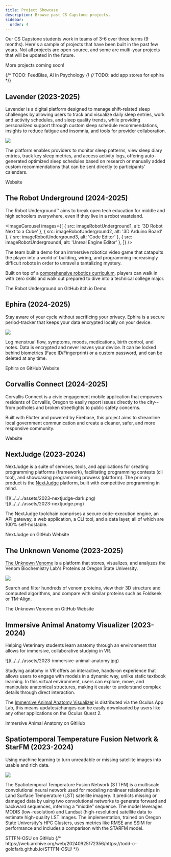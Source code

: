 ```yaml
---
title: Project Showcase
description: Browse past CS Capstone projects.
sidebar:
  order: 4
---
```



Our CS Capstone students work in teams of 3-6 over three terms (9 months). Here's a sample of projects that have been built in the past few years. Not all projects are open-source, and some are multi-year projects that will be updated in the future.

More projects coming soon!

{/* TODO: FeedBias, AI in Psychology */}
{/* TODO: add app stores for ephira */}

## Lavender (2023-2025)

<Badge text="New Product" variant="note" class="my-6" size="small"/>
<Badge text="Web" variant="success" class="my-6" size="small"/>
<Badge text="React" variant="tip" class="my-6" size="small"/>
<Badge text="Vite" variant="tip" class="my-6" size="small"/>
<Badge text="Google Firebase" variant="tip" class="my-6" size="small"/>

Lavender is a digital platform designed to manage shift-related sleep challenges by allowing users to track and visualize daily sleep entries, work and activity schedules, and sleep quality trends, while providing personalized support through custom sleep schedule recommendations, insights to reduce fatigue and insomnia, and tools for provider collaboration. 

![](../../../assets/2024-lavender.png)

The platform enables providers to monitor sleep patterns, view sleep diary entries, track key sleep metrics, and access activity logs, offering auto-generated optimized sleep schedules based on research or manually added custom recommendations that can be sent directly to participants' calendars.

<div class="cta text-center">
  <LinkButton
    href="https://lavender-app.github.io/lavender/"
    variant="secondary"
    icon="external"
    iconPlacement="start"
    target="_blank"
  >
    Website
  </LinkButton>
</div>

## The Robot Underground (2024-2025)

<Badge text="New Game" variant="note" class="my-6" size="small"/>
<Badge text="3D Graphics" variant="success" class="my-6" size="small"/>
<Badge text="Unreal Engine" variant="tip" class="my-6" size="small"/>

The Robot Underground™ aims to break open tech education for middle and high schoolers everywhere, even if they live in a robot wasteland. 


<ImageCarousel images={[
  { src: imageRobotUnderground1, alt: '3D Robot Next to a Cube' },
  { src: imageRobotUnderground2, alt: '3D Arduino Board' },
  { src: imageRobotUnderground3, alt: 'Code Editor' },
  { src: imageRobotUnderground4, alt: 'Unreal Engine Editor' },
]} />

The team built a demo for an immersive robotics video game that catapults the player into a world of building, wiring, and programming increasingly difficult robots in order to unravel a tantalizing mystery.

Built on top of a [comprehensive robotics curriculum](https://robotunderground.party/), players can walk in with zero skills and walk out prepared to dive into a technical college major.

<div class="cta text-center">
  <LinkButton
    href="https://github.com/sicktronics/The-Robot-Underground-Demo"
    variant="secondary"
    icon="github"
    iconPlacement="start"
    target="_blank"
  >
    The Robot Underground on GitHub
  </LinkButton>
  <LinkButton
    href="https://therobotunderground.itch.io/the-robot-underground-demo"
    variant="secondary"
    icon="cloud-download"
    iconPlacement="start"
    target="_blank"
  >
    itch.io Demo
  </LinkButton>
</div>

## Ephira (2024-2025)

<Badge text="New Product" variant="note" class="my-6" size="small"/>
<Badge text="Mobile" variant="success" class="my-6" size="small"/>
<Badge text="React Native" variant="tip" class="my-6" size="small"/>

Stay aware of your cycle without sacrificing your privacy. Ephira is a secure period-tracker that keeps your data encrypted locally on your device. 

![](../../../assets/2024-ephira.png)

Log menstrual flow, symptoms, moods, medications, birth control, and notes. Data is encrypted and never leaves your device. It can be locked behind biometrics (Face ID/Fingerprint) or a custom password, and can be deleted at any time. 

<div class="cta text-center">
  <LinkButton
    href="https://github.com/adulbrich/ephira"
    variant="secondary"
    icon="github"
    iconPlacement="start"
    target="_blank"
  >
    Ephira on GitHub
  </LinkButton>
  <LinkButton
    href="https://ephira.capucity.be/"
    variant="secondary"
    icon="external"
    iconPlacement="start"
    target="_blank"
  >
    Website
  </LinkButton>
</div>

## Corvallis Connect (2024-2025)

<Badge text="Pacific Power Award" variant="danger" class="my-6" size="small"/>
<Badge text="New Product" variant="note" class="my-6" size="small"/>
<Badge text="Mobile" variant="success" class="my-6" size="small"/>
<Badge text="Flutter" variant="tip" class="my-6" size="small"/>
<Badge text="Google Firebase" variant="tip" class="my-6" size="small"/>

Corvallis Connect is a civic engagement mobile application that empowers residents of Corvallis, Oregon to easily report issues directly to the city--from potholes and broken streetlights to public safety concerns.

Built with Flutter and powered by Firebase, this project aims to streamline local government communication and create a cleaner, safer, and more responsive community.

<div class="cta text-center">
  <LinkButton
    href="https://malikhum.github.io/Corvallis_Connect/"
    variant="secondary"
    icon="external"
    iconPlacement="start"
    target="_blank"
  >
    Website
  </LinkButton>
</div>

## NextJudge (2023-2024)

<Badge text="New Product" variant="note" class="my-6" size="small"/>
<Badge text="Web" variant="success" class="my-6" size="small"/>
<Badge text="Go" variant="tip" class="my-6" size="small"/>
<Badge text="TypeScript" variant="tip" class="my-6" size="small"/>
<Badge text="Postgres" variant="tip" class="my-6" size="small"/>
<Badge text="Docker" variant="tip" class="my-6" size="small"/>
<Badge text="RabbitMQ" variant="tip" class="my-6" size="small"/>

NextJudge is a suite of services, tools, and applications for creating programming platforms (framework), facilitating programming contests (cli tool), and showcasing programming prowess (platform). The primary product is the [NextJudge](https://web.archive.org/web/20240925165513/https://nextjudge.vercel.app/) platform, built with competitive programming in mind.

<div class="hidden dark:block">
![](../../../assets/2023-nextjudge-dark.png)
</div>

<div class="dark:hidden">
![](../../../assets/2023-nextjudge.png)
</div>

The NextJudge toolchain comprises a secure code-execution engine, an API gateway, a web application, a CLI tool, and a data layer, all of which are 100% self-hostable.

<div class="cta text-center">
  <LinkButton
    href="https://github.com/NextJudge/NextJudge"
    variant="secondary"
    icon="github"
    iconPlacement="start"
    target="_blank"
  >
    NextJudge on GitHub
  </LinkButton>
  <LinkButton
    href="https://nextjudge.vercel.app/"
    variant="secondary"
    icon="external"
    iconPlacement="start"
    target="_blank"
  >
    Website
  </LinkButton>
</div>

## The Unknown Venome (2023-2025)

<Badge text="Consultancy" variant="note" class="my-6" size="small"/>
<Badge text="Web" variant="success" class="my-6" size="small"/>
<Badge text="Visualization" variant="success" class="my-6" size="small"/>
<Badge text="Svelte" variant="tip" class="my-6" size="small"/>

[The Unknown Venome](https://web.archive.org/web/20240925171611/https://venom-biochem-lab.github.io/venome-poster/) is a platform that stores, visualizes, and analyzes the Venom Biochemistry Lab's Proteins at Oregon State University. 

![](../../../assets/2023-venome.png)

Search and filter hundreds of venom proteins, view their 3D structure and computed algorithms, and compare with similar proteins such as Foldseek or TM-Align.

<div class="cta text-center">
  <LinkButton
    href="https://github.com/Venom-Biochem-Lab/venome"
    variant="secondary"
    icon="github"
    iconPlacement="start"
    target="_blank"
  >
    The Unknown Venome on GitHub
  </LinkButton>
  <LinkButton
    href="https://venome.cqls.oregonstate.edu/"
    variant="secondary"
    icon="external"
    iconPlacement="start"
    target="_blank"
  >
    Website
  </LinkButton>
</div>

## Immersive Animal Anatomy Visualizer (2023-2024)

<Badge text="Consultancy" variant="note" class="my-6" size="small"/>
<Badge text="AR/VR" variant="success" class="my-6" size="small"/>
<Badge text="Visualization" variant="success" class="my-6" size="small"/>
<Badge text="Unity" variant="tip" class="my-6" size="small"/>

Helping Veterinary students learn anatomy through an environment that allows for immersive, collaborative studying in VR.

<div class="flex justify-center">
  ![](../../../assets/2023-immersive-animal-anatomy.jpg)
</div>

Studying anatomy in VR offers an interactive, hands-on experience that allows users to engage with models in a dynamic way, unlike static textbook learning. In this virtual environment, users can explore, move, and manipulate anatomical structures, making it easier to understand complex details through direct interaction.

The [Immersive Animal Anatomy Visualizer](https://extended-reality-lab.github.io/projects/immersive-animal-anatomy-visualizer) is distributed via the Oculus App Lab, this means updates/changes can be easily downloaded by users like any other applications on the Oculus Quest 2. 

<div class="cta text-center">
  <LinkButton
    href="https://github.com/Extended-reality-Lab/Immersive-Animal-Anatomy"
    variant="secondary"
    icon="github"
    iconPlacement="start"
    target="_blank"
  >
    Immersive Animal Anatomy on GitHub
  </LinkButton>
</div>

## Spatiotemporal Temperature Fusion Network & StarFM (2023-2024)

<Badge text="Research" variant="note" class="my-6" size="small"/>
<Badge text="Simulation" variant="success" class="my-6" size="small"/>
<Badge text="PyTorch" variant="tip" class="my-6" size="small"/>
<Badge text="Jupyter" variant="tip" class="my-6" size="small"/>

Using machine learning to turn unreadable or missing satellite images into usable and rich data.

![](../../../assets/2023-sttfn-osu.png)

The Spatiotemporal Temperature Fusion Network (STTFN) is a multiscale convolutional neural network used for modeling nonlinear relationships in Land Surface Temperature (LST) satellite imagery. It predicts missing or damaged data by using two convolutional networks to generate forward and backward sequences, inferring a “middle” sequence. The model leverages MODIS (low-resolution) and Landsat (high-resolution) satellite data to estimate high-quality LST images. The implementation, trained on Oregon State University's HPC Clusters, uses metrics like RMSE and SSIM for performance and includes a comparison with the STARFM model.

<div class="cta text-center">
  <LinkButton
    href="https://github.com/Todd-C-Goldfarb/STTFN-OSU"
    variant="secondary"
    icon="github"
    iconPlacement="start"
    target="_blank"
  >
    STTFN-OSU on GitHub
  </LinkButton>
  {/* https://web.archive.org/web/20240925172356/https://todd-c-goldfarb.github.io/STTFN-OSU/ */}
</div>
